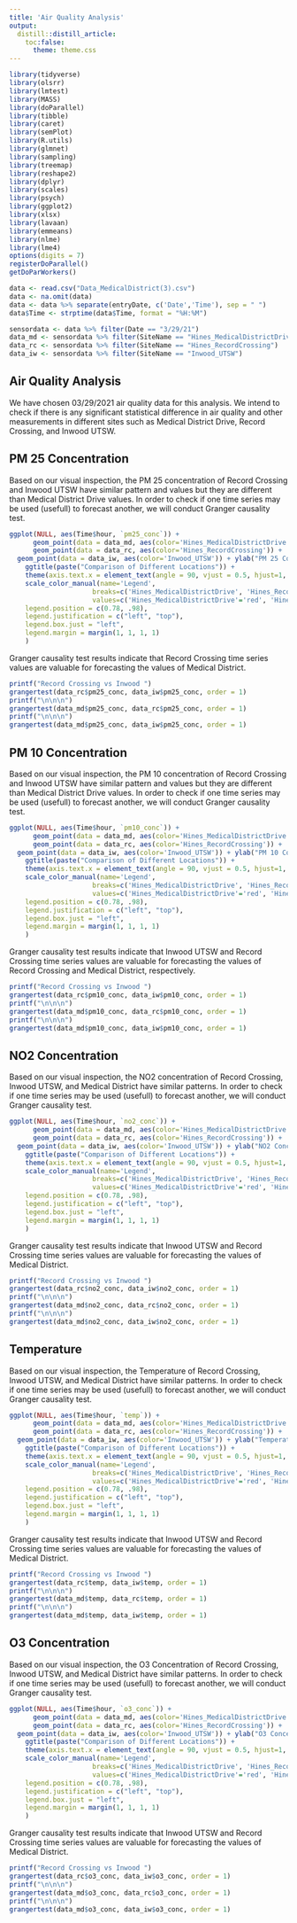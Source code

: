 ---
title: 'Air Quality Analysis'
output:
  distill::distill_article:
    toc:false:
      theme: theme.css
---


```{r include = FALSE}
library(tidyverse)
library(olsrr)
library(lmtest)
library(MASS)
library(doParallel)
library(tibble)
library(caret)
library(semPlot)
library(R.utils)
library(glmnet)
library(sampling)
library(treemap)
library(reshape2)
library(dplyr)
library(scales)
library(psych)
library(ggplot2)
library(xlsx)
library(lavaan)
library(emmeans)
library(nlme)
library(lme4)
options(digits = 7)
registerDoParallel()
getDoParWorkers()
```

```{r include = FALSE}
data <- read.csv("Data_MedicalDistrict(3).csv")
data <- na.omit(data)
data <- data %>% separate(entryDate, c('Date','Time'), sep = " ")
data$Time <- strptime(data$Time, format = "%H:%M")

sensordata <- data %>% filter(Date == "3/29/21")
data_md <- sensordata %>% filter(SiteName == "Hines_MedicalDistrictDrive")
data_rc <- sensordata %>% filter(SiteName == "Hines_RecordCrossing")
data_iw <- sensordata %>% filter(SiteName == "Inwood_UTSW")
```

## Air Quality Analysis {-}

We have chosen 03/29/2021 air quality data for this analysis. We intend to check if there is any significant statistical difference in air quality and other measurements in different sites such as Medical District Drive, Record Crossing, and Inwood UTSW.


## PM 25 Concentration {-}

Based on our visual inspection, the PM 25 concentration of Record Crossing and Inwood UTSW have similar pattern and values but they are different than Medical District Drive values. In order to check if one time series may be used (usefull) to forecast another, we will conduct Granger causality test.

```{r, echo = FALSE, message=FALSE, warning=FALSE, fig.width=10,fig.height=5, layout="l-body-outset"}
ggplot(NULL, aes(Time$hour, `pm25_conc`)) + 
      geom_point(data = data_md, aes(color='Hines_MedicalDistrictDrive')) +
      geom_point(data = data_rc, aes(color='Hines_RecordCrossing')) + 
  geom_point(data = data_iw, aes(color='Inwood_UTSW')) + ylab("PM 25 Concentration") + xlab("Time") + 
    ggtitle(paste("Comparison of Different Locations")) + 
    theme(axis.text.x = element_text(angle = 90, vjust = 0.5, hjust=1, size = 9)) +
    scale_color_manual(name='Legend',
                     breaks=c('Hines_MedicalDistrictDrive', 'Hines_RecordCrossing', 'Inwood_UTSW'),
                     values=c('Hines_MedicalDistrictDrive'='red', 'Hines_RecordCrossing'='blue', 'Inwood_UTSW' = 'orange')) + ylim(0, 70) + theme(
    legend.position = c(0.78, .98),
    legend.justification = c("left", "top"),
    legend.box.just = "left",
    legend.margin = margin(1, 1, 1, 1)
    )
```

Granger causality test results indicate that Record Crossing time series values are valuable for forecasting the values of Medical District.

```{r, echo = FALSE, message=FALSE, warning=FALSE, fig.width=10,fig.height=5, layout="l-body-outset"}
printf("Record Crossing vs Inwood ")
grangertest(data_rc$pm25_conc, data_iw$pm25_conc, order = 1)
printf("\n\n\n")
grangertest(data_md$pm25_conc, data_rc$pm25_conc, order = 1)
printf("\n\n\n")
grangertest(data_md$pm25_conc, data_iw$pm25_conc, order = 1)
```

## PM 10 Concentration {-}

Based on our visual inspection, the PM 10 concentration of Record Crossing and Inwood UTSW have similar pattern and values but they are different than Medical District Drive values. In order to check if one time series may be used (usefull) to forecast another, we will conduct Granger causality test.

```{r, echo = FALSE, message=FALSE, warning=FALSE, fig.width=10,fig.height=5, layout="l-body-outset"}
ggplot(NULL, aes(Time$hour, `pm10_conc`)) + 
      geom_point(data = data_md, aes(color='Hines_MedicalDistrictDrive')) +
      geom_point(data = data_rc, aes(color='Hines_RecordCrossing')) + 
  geom_point(data = data_iw, aes(color='Inwood_UTSW')) + ylab("PM 10 Concentration") + xlab("Time") + 
    ggtitle(paste("Comparison of Different Locations")) + 
    theme(axis.text.x = element_text(angle = 90, vjust = 0.5, hjust=1, size = 9)) +
    scale_color_manual(name='Legend',
                     breaks=c('Hines_MedicalDistrictDrive', 'Hines_RecordCrossing', 'Inwood_UTSW'),
                     values=c('Hines_MedicalDistrictDrive'='red', 'Hines_RecordCrossing'='blue', 'Inwood_UTSW' = 'orange')) + ylim(0, 70) + theme(
    legend.position = c(0.78, .98),
    legend.justification = c("left", "top"),
    legend.box.just = "left",
    legend.margin = margin(1, 1, 1, 1)
    )
```

Granger causality test results indicate that Inwood UTSW and Record Crossing time series values are valuable for forecasting the values of Record Crossing and Medical District, respectively.

```{r, echo = FALSE, message=FALSE, warning=FALSE, fig.width=10,fig.height=5, layout="l-body-outset"}
printf("Record Crossing vs Inwood ")
grangertest(data_rc$pm10_conc, data_iw$pm10_conc, order = 1)
printf("\n\n\n")
grangertest(data_md$pm10_conc, data_rc$pm10_conc, order = 1)
printf("\n\n\n")
grangertest(data_md$pm10_conc, data_iw$pm10_conc, order = 1)
```

## NO2 Concentration {-}

Based on our visual inspection, the NO2 concentration of Record Crossing, Inwood UTSW, and Medical District have similar patterns. In order to check if one time series may be used (usefull) to forecast another, we will conduct Granger causality test.

```{r, echo = FALSE, message=FALSE, warning=FALSE, fig.width=10,fig.height=5, layout="l-body-outset"}
ggplot(NULL, aes(Time$hour, `no2_conc`)) + 
      geom_point(data = data_md, aes(color='Hines_MedicalDistrictDrive')) +
      geom_point(data = data_rc, aes(color='Hines_RecordCrossing')) + 
  geom_point(data = data_iw, aes(color='Inwood_UTSW')) + ylab("NO2 Concentration") + xlab("Time") + 
    ggtitle(paste("Comparison of Different Locations")) + 
    theme(axis.text.x = element_text(angle = 90, vjust = 0.5, hjust=1, size = 9)) +
    scale_color_manual(name='Legend',
                     breaks=c('Hines_MedicalDistrictDrive', 'Hines_RecordCrossing', 'Inwood_UTSW'),
                     values=c('Hines_MedicalDistrictDrive'='red', 'Hines_RecordCrossing'='blue', 'Inwood_UTSW' = 'orange')) + ylim(0, 40) + theme(
    legend.position = c(0.78, .98),
    legend.justification = c("left", "top"),
    legend.box.just = "left",
    legend.margin = margin(1, 1, 1, 1)
    )
```


Granger causality test results indicate that Inwood UTSW and Record Crossing time series values are valuable for forecasting the values of Medical District.

```{r, echo = FALSE, message=FALSE, warning=FALSE, fig.width=10,fig.height=5, layout="l-body-outset"}
printf("Record Crossing vs Inwood ")
grangertest(data_rc$no2_conc, data_iw$no2_conc, order = 1)
printf("\n\n\n")
grangertest(data_md$no2_conc, data_rc$no2_conc, order = 1)
printf("\n\n\n")
grangertest(data_md$no2_conc, data_iw$no2_conc, order = 1)
```


## Temperature {-}

Based on our visual inspection, the Temperature of Record Crossing, Inwood UTSW, and Medical District have similar patterns. In order to check if one time series may be used (usefull) to forecast another, we will conduct Granger causality test.

```{r, echo = FALSE, message=FALSE, warning=FALSE, fig.width=10,fig.height=5, layout="l-body-outset"}
ggplot(NULL, aes(Time$hour, `temp`)) + 
      geom_point(data = data_md, aes(color='Hines_MedicalDistrictDrive')) +
      geom_point(data = data_rc, aes(color='Hines_RecordCrossing')) + 
  geom_point(data = data_iw, aes(color='Inwood_UTSW')) + ylab("Temperature") + xlab("Time") + 
    ggtitle(paste("Comparison of Different Locations")) + 
    theme(axis.text.x = element_text(angle = 90, vjust = 0.5, hjust=1, size = 9)) +
    scale_color_manual(name='Legend',
                     breaks=c('Hines_MedicalDistrictDrive', 'Hines_RecordCrossing', 'Inwood_UTSW'),
                     values=c('Hines_MedicalDistrictDrive'='red', 'Hines_RecordCrossing'='blue', 'Inwood_UTSW' = 'orange')) + ylim(10, 30) + theme(
    legend.position = c(0.78, .98),
    legend.justification = c("left", "top"),
    legend.box.just = "left",
    legend.margin = margin(1, 1, 1, 1)
    )
```



Granger causality test results indicate that Inwood UTSW and Record Crossing time series values are valuable for forecasting the values of Medical District.

```{r, echo = FALSE, message=FALSE, warning=FALSE, fig.width=10,fig.height=5, layout="l-body-outset"}
printf("Record Crossing vs Inwood ")
grangertest(data_rc$temp, data_iw$temp, order = 1)
printf("\n\n\n")
grangertest(data_md$temp, data_rc$temp, order = 1)
printf("\n\n\n")
grangertest(data_md$temp, data_iw$temp, order = 1)
```


## O3 Concentration {-}

Based on our visual inspection, the O3 Concentration of Record Crossing, Inwood UTSW, and Medical District have similar patterns. In order to check if one time series may be used (usefull) to forecast another, we will conduct Granger causality test.

```{r, echo = FALSE, message=FALSE, warning=FALSE, fig.width=10,fig.height=5, layout="l-body-outset"}
ggplot(NULL, aes(Time$hour, `o3_conc`)) + 
      geom_point(data = data_md, aes(color='Hines_MedicalDistrictDrive')) +
      geom_point(data = data_rc, aes(color='Hines_RecordCrossing')) + 
  geom_point(data = data_iw, aes(color='Inwood_UTSW')) + ylab("O3 Concentration") + xlab("Time") + 
    ggtitle(paste("Comparison of Different Locations")) + 
    theme(axis.text.x = element_text(angle = 90, vjust = 0.5, hjust=1, size = 9)) +
    scale_color_manual(name='Legend',
                     breaks=c('Hines_MedicalDistrictDrive', 'Hines_RecordCrossing', 'Inwood_UTSW'),
                     values=c('Hines_MedicalDistrictDrive'='red', 'Hines_RecordCrossing'='blue', 'Inwood_UTSW' = 'orange')) + ylim(0, 70) + theme(
    legend.position = c(0.78, .98),
    legend.justification = c("left", "top"),
    legend.box.just = "left",
    legend.margin = margin(1, 1, 1, 1)
    )
```



Granger causality test results indicate that Inwood UTSW and Record Crossing time series values are valuable for forecasting the values of Medical District.

```{r, echo = FALSE, message=FALSE, warning=FALSE, fig.width=10,fig.height=5, layout="l-body-outset"}
printf("Record Crossing vs Inwood ")
grangertest(data_rc$o3_conc, data_iw$o3_conc, order = 1)
printf("\n\n\n")
grangertest(data_md$o3_conc, data_rc$o3_conc, order = 1)
printf("\n\n\n")
grangertest(data_md$o3_conc, data_iw$o3_conc, order = 1)
```





















